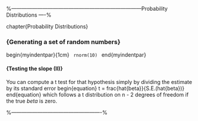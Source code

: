 


%---------------------------------------------------------------------------Probability Distributions ----%

chapter{Probability Distributions}
<p>
### {Generating a set of random numbers}

begin{myindentpar}{1cm}
 <code>
rnorm(10)
</code>
end{myindentpar}









#### {Testing the slope (II)}

You can compute a
t test for that hypothesis simply by dividing the estimate by its standard
error
begin{equation}
t = frac{hat{beta}}{S.E.(hat{beta})}
end{equation}
which follows a t distribution on n - 2 degrees of freedom if the true $beta$ is
zero.





%----------------------------------------------------%
\begin{itemize}
*  The standard $\chi^{2}$ test  in chisq.test works with data in matrix form, like fisher.test does.
*  For a 2 by 2 table, the test is exactly equivalent to prop.test.
\end{itemize}


\large \begin{verbatim}
> chisq.test(lewitt.machin)
\end{verbatim}\large
